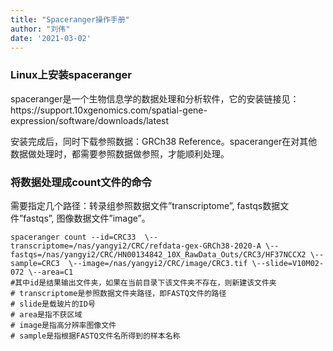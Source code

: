 ```yaml
---
title: "Spaceranger操作手册"
author: "刘伟"
date: '2021-03-02'
---
```

  
### Linux上安装spaceranger
spaceranger是一个生物信息学的数据处理和分析软件，它的安装链接见：
https://support.10xgenomics.com/spatial-gene-expression/software/downloads/latest

安装完成后，同时下载参照数据：GRCh38 Reference。spaceranger在对其他数据做处理时，都需要参照数据做参照，才能顺利处理。

### 将数据处理成count文件的命令
需要指定几个路径：转录组参照数据文件"transcriptome", fastqs数据文件"fastqs", 图像数据文件"image"。
```linux
spaceranger count --id=CRC33  \--transcriptome=/nas/yangyi2/CRC/refdata-gex-GRCh38-2020-A \--fastqs=/nas/yangyi2/CRC/HN00134842_10X_RawData_Outs/CRC3/HF37NCCX2 \--sample=CRC3  \--image=/nas/yangyi2/CRC/image/CRC3.tif \--slide=V10M02-072 \--area=C1
#其中id是结果输出文件夹，如果在当前目录下该文件夹不存在，则新建该文件夹
# transcriptome是参照数据文件夹路径，即FASTQ文件的路径
# slide是载玻片的ID号
# area是指不获区域
# image是指高分辨率图像文件
# sample是指根据FASTQ文件名所得到的样本名称
```


